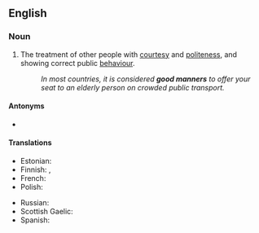 ==English==

===Noun===
{{en-plural noun}}

# The treatment of other people with [[courtesy]] and [[politeness]], and showing correct public [[behaviour]].
#: ''In most countries, it is considered '''good manners''' to offer your seat to an elderly person on crowded public transport.''

====Antonyms====
* {{l|en|bad manners}}

====Translations====
{{trans-top|treatment of other people with courtesy and politeness}}
* Estonian: {{t|et|head kombed}}
* Finnish: {{t|fi|hyvät tavat|p}}, {{t|fi|hyvä käytös}}
* French: {{t+|fr|bonnes manières|f-p}}
* Polish: {{t+|pl|dobre maniery}}
{{trans-mid}}
* Russian: {{t|ru|хоро́шие мане́ры|f-p}}
* Scottish Gaelic: {{t|gd|modh|m|f}}
* Spanish: {{t+|es|cortesía|f}}
{{trans-bottom}}